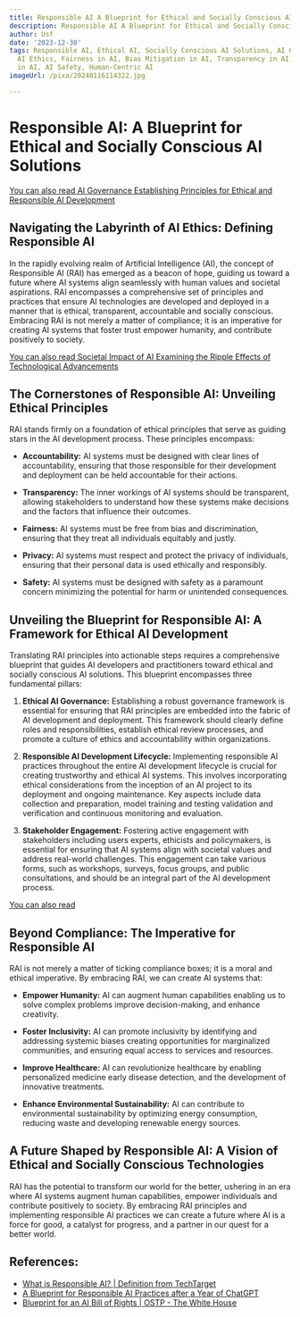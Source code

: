```yaml
---
title: Responsible AI A Blueprint for Ethical and Socially Conscious AI Solutions
description: Responsible AI A Blueprint for Ethical and Socially Conscious AI Solutions
author: Usf
date: '2023-12-30'
tags: Responsible AI, Ethical AI, Socially Conscious AI Solutions, AI Governance,
  AI Ethics, Fairness in AI, Bias Mitigation in AI, Transparency in AI, Accountability
  in AI, AI Safety, Human-Centric AI
imageUrl: /pixa/20240116114322.jpg

---
```

# Responsible AI: A Blueprint for Ethical and Socially Conscious AI Solutions

[You can also read  AI Governance Establishing Principles for Ethical  and Responsible AI Development](AI%20Governance%20Establishing%20Principles%20for%20Ethical%20and%20Responsible%20AI%20Development)


## Navigating the Labyrinth of AI Ethics: Defining Responsible AI

In the rapidly evolving realm of Artificial Intelligence (AI), the concept of Responsible AI (RAI) has emerged as a beacon of hope, guiding us toward a future where AI systems align  seamlessly with human values and societal  aspirations. RAI encompasses a comprehensive set of principles and  practices that  ensure AI technologies are developed and deployed in a manner that is ethical, transparent, accountable and socially conscious. Embracing RAI is not merely a  matter of compliance; it is an imperative for creating AI systems  that foster trust empower humanity, and contribute positively to society.

[You can also read Societal  Impact of AI  Examining the Ripple Effects of Technological Advancements](Societal%20Impact%20of%20AI%20Examining%20the%20Ripple%20Effects%20of%20Technological%20Advancements)


## The Cornerstones of Responsible AI: Unveiling Ethical Principles

RAI stands firmly on a foundation of ethical principles  that serve  as guiding  stars in the AI development process. These principles encompass:

* **Accountability:** AI systems must be designed with clear lines of accountability, ensuring that those responsible for their development and  deployment can be held accountable  for their actions.

* **Transparency:** The inner workings of AI systems should  be transparent, allowing stakeholders to  understand how these systems make decisions and the factors that influence their outcomes.

*  **Fairness:** AI systems must be free from bias and discrimination, ensuring that they treat all individuals equitably and justly.

* **Privacy:** AI systems must  respect and protect the privacy of individuals, ensuring that  their personal data is used ethically and responsibly.

*  **Safety:** AI systems must be  designed with  safety as a paramount concern minimizing  the potential for harm or unintended consequences.

## Unveiling the Blueprint for Responsible AI: A Framework for Ethical AI Development

Translating RAI principles into actionable steps requires a comprehensive blueprint that guides AI developers and  practitioners toward ethical and socially  conscious  AI solutions. This blueprint encompasses three fundamental pillars:

1.  **Ethical  AI Governance:** Establishing a robust governance framework is essential  for ensuring that RAI  principles are embedded into  the fabric  of AI  development and deployment. This framework  should  clearly define  roles and responsibilities, establish ethical review processes, and promote a culture of ethics and accountability  within organizations.

2. **Responsible  AI Development Lifecycle:** Implementing responsible AI practices throughout the entire AI development lifecycle is crucial for creating trustworthy and ethical AI systems. This involves incorporating ethical considerations from the inception of an AI project to its deployment and ongoing maintenance. Key aspects include data collection and preparation, model training  and testing validation and verification  and continuous monitoring and evaluation.

3. **Stakeholder Engagement:** Fostering active engagement  with stakeholders including users experts, ethicists and policymakers, is essential for ensuring that AI systems align with societal values and  address real-world challenges. This engagement can take various forms, such as workshops, surveys, focus groups, and public consultations, and should be an  integral  part of the AI development process.

[You can also read ]()


## Beyond Compliance:  The Imperative  for Responsible AI

RAI is not merely a matter of ticking compliance boxes; it  is a moral and ethical imperative. By embracing RAI, we can create AI systems that:

* **Empower Humanity:** AI can augment human capabilities  enabling us to solve complex problems  improve decision-making, and enhance creativity.

* **Foster  Inclusivity:** AI can  promote inclusivity by identifying and addressing systemic biases creating  opportunities for marginalized communities, and ensuring equal  access to services and resources.

* **Improve Healthcare:** AI can revolutionize healthcare by enabling personalized medicine early disease detection, and the development of innovative treatments.

* **Enhance Environmental Sustainability:** AI can contribute to environmental sustainability by optimizing energy consumption, reducing waste  and developing renewable energy sources.

## A Future Shaped  by Responsible AI: A Vision of Ethical and Socially Conscious Technologies

RAI has the potential to transform our world for  the better, ushering in  an era where  AI systems augment human capabilities, empower  individuals and contribute positively to society.  By embracing  RAI  principles and implementing responsible AI practices we can create  a future where  AI is a force for good, a catalyst for progress,  and a partner in our quest for  a better world.

## References:
- [What is Responsible AI? | Definition from TechTarget](https://www.techtarget.com/searchenterpriseai/definition/responsible-AI)
- [A Blueprint for Responsible AI Practices after a Year of ChatGPT](https://www.rtinsights.com/considerations-and-a-blueprint-for-responsible-ai-practices-after-a-year-of-chatgpt/)
- [Blueprint for an AI Bill of Rights | OSTP - The White House](https://www.whitehouse.gov/ostp/ai-bill-of-rights/)
